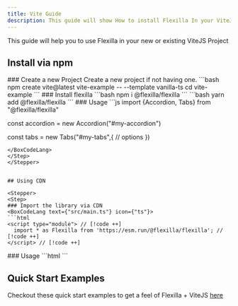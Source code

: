 ```yaml
---
title: Vite Guide
description: This guide will show How to install Flexilla In your ViteJS Project
---
```


This guide will help you to use Flexilla in your new or existing ViteJS Project

## Install via npm

<Stepper>
<Step>
### Create a new Project
Create a new project if not having one.
<BoxCodeLang text={"Shell"} icon={"shell"}>
```bash
npm create vite@latest vite-example -- --template vanilla-ts
cd vite-example
```
</BoxCodeLang>
</Step>
<Step>
### Install flexilla
<TabCodeGroup
  values={[
    { text: "npm", value: "npm-tab", icon: "npm"},
    { text: "yarn", value: "yarn-tab", icon: "yarn"},
  ]}
  autoHeight
  showCopyBlock
>
  <TabPanel value="npm-tab" active={true}>
```bash 
npm i @flexilla/flexilla
```
  </TabPanel>
  <TabPanel value="yarn-tab">
```bash 
yarn add @flexilla/flexilla
```
  </TabPanel>
</TabCodeGroup>
</Step>
<Step>
### Usage
<BoxCodeLang text={"script"} icon={"js"}>
```js
import {Accordion, Tabs} from "@flexilla/flexilla"

const accordion = new Accordion("#my-accordion")

const tabs = new  Tabs("#my-tabs",{ 
    // options
})
```
</BoxCodeLang>
</Step>
</Stepper>


## Using CDN

<Stepper>
<Step>
### Import the library via CDN
<BoxCodeLang text={"src/main.ts"} icon={"ts"}>
```html
<script type="module"> // [!code ++]
  import * as Flexilla from 'https://esm.run/@flexilla/flexilla'; // [!code ++]
</script> // [!code ++]
```
</BoxCodeLang>
</Step>
<Step>
### Usage
<BoxCodeLang text={"index.html"} icon={"html"}>
```html
<script type="module">
  new Flexilla.Tabs("[data-tabs-el]") // [!code ++]
  Flexilla.Accordion.AutoInit(".accordion-el") // [!code ++]
</script>
```
</BoxCodeLang>
</Step>
</Stepper>



## Quick Start Examples

Checkout these quick start examples to get a feel of Flexilla + ViteJS [here](https://github.com/unoforge/flexilla/tree/main/examples/vite-example)